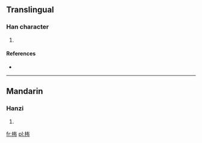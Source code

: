 ==Translingual==

===Han character===
{{Han char|rn=75|rad=木|as=05|sn=9|four=|canj=木大中月 (DKLB)}}

# {{defn|Han|sort=木05}}

====References====
* {{Han ref|kx=0520.120|dkj=14648|hdz=21180.040|uh=67E8|ud=26600}}

----

==Mandarin==

===Hanzi===
{{cmn-hanzi|pin=[[p]] (pu)|wg=<sup>u</sup>}}

# {{defn|lang=cmn|sort=木05}}

[[fr:柨]]
[[pl:柨]]